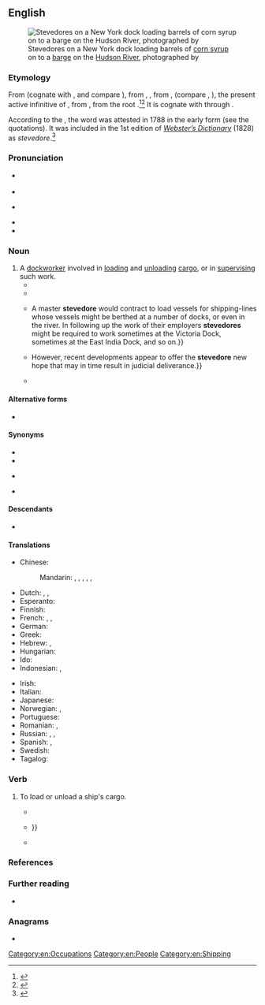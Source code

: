 ==English==
{{was wotd|2016|August|17}}
[[File:Stevedores on a New York Dock Loading Barrels of Corn Syrup onto a Barge on the Hudson River, ca. 1912 - NARA - 518287.jpg|thumb|Stevedores on a New York dock loading barrels of [[corn syrup]] on to a [[barge]] on the [[Hudson River]], photographed {{circa2|1912|short=yes}} by {{w|Lewis Hine}}]]

===Etymology===
From {{der|en|es|estibador}} (cognate with {{cog|pt|estivador}}, and compare {{cog|ML.|stivator}}), from {{m|es|estivar}}, {{m|es|estibar||to [[load#Verb|load]]}}, from {{der|en|ML.|stivare}}, {{m|la|stipare|stīpāre}} (compare {{cog|it|stivare}}, {{m|it|stipare}}), the present active infinitive of {{m|la|stipo|stīpō|to [[cram]], [[fill#Verb|fill]], [[stuff#Verb|stuff]]}}, from {{der|en|ine-pro|*steypos}}, from the root {{der|en|ine-pro|*steyp-}}.<ref>{{R:Online Etymology Dictionary}}</ref><ref>{{R:Online Etymology Dictionary|stiff}}</ref> It is cognate with {{m|en|stiff}} through {{etyl|ine-pro|-}}.

According to the ''{{w|Oxford English Dictionary}}'', the word was attested in 1788 in the early form {{m|en|stowadore}} (see the quotations). It was included in the 1st edition of ''[[w:Webster's Dictionary|Webster’s Dictionary]]'' (1828) as ''stevedore''.<ref>{{cite-book|author=Noah Webster|authorlink=Noah Webster|entry=STEVEDORE|url=https://archive.org/stream/americandictiona02websrich#page/n665/mode/1up|title=[[w:Webster's Dictionary|An American Dictionary of the English Language: Intended to Exhibit, I. The Origin, Affinities and Primary Signification of English Words as Far as They Have Been Ascertained, II. The Genuine Orthography and Pronunciation of Words, According to General Usage or to Just Principles of Analogy, III. Accurate and Discriminating Definitions, with Numerous Authorities and Illustrations. To which is Prefixed, an Introductory Dissertation on the Origin, History, and Connection of the Languages of Western Asia and of Europe, and a Concise Grammar of the English Language [...] In Two Volumes]]|edition=1st|location=New York, N.Y.|publisher=Published by S. Converse. Printed by Hezekiah Howe—New Haven|year=1828|volume=II (J–Z)|oclc=1386890|passage='''STE′VEDORE''', ''n.'' One whose occupation is to stow goods, packages, &c. in a ship's hold. ''N. York.''}}</ref>

===Pronunciation===
* {{a|RP}} {{IPA|en|/ˈstiːvəˌdɔː(ɹ)/}}
* {{audio|en|en-uk-stevedore.opus|Audio (RP)}}
* {{a|GA}} {{IPA|en|/ˈstivəˌdɔɹ/}}
* {{audio|en|en-au-stevedore.ogg|Audio (AU)}}
* {{hyphenation|en|ste|ve|dore}}

===Noun===
{{en-noun}}

# A [[dockworker]] involved in [[load#Verb|loading]] and [[unload]]ing [[cargo]], or in [[supervise|supervising]] such work. {{defdate|from 18th c.}}
#* {{quote-journal|en|newspaper=[[w:Massachusetts Spy|The Massachusetts Spy]]|location=Boston, Mass.|publisher=Zechariah Fowle, {{w|Isaiah Thomas}}|date=2 July 1788|page=3|oclc=2263907|passage='''Stowadores'''.}}
#* {{quote-book|en|author=Maritime Cargo Transportation Conference (U.S.)|chapter=The Longshore Industry and Its Hazards|title=Longshore Safety Survey: A Survey of Occupational Hazards in the Stevedore Industry: By the Maritime Cargo Transportation Conference. As Part of a Program Undertaken at the Request of the Departments of Defense and of Commerce|series=National Research Council|seriesvolume=publication 459|location=Washington, D.C.|publisher={{w|National Academy of Sciences}}; {{w|National Research Council}}|year=1956|page=15|pageurl=https://books.google.com/books?id=7CwrAAAAYAAJ&pg=PA15|oclc=16690516|passage=The hatch foreman or gang boss supervises the longshore gang and directs their loading and discharge efforts. He assigns each member of the gang to a specific job, usually the same job each day or each shift; discusses operational problems with the '''stevedore''' superintendent who is in charge of the entire ship operation; inspects the stowage area; supervises the positioning and rigging of booms, etc. The '''stevedore''' superintendent and hatch foreman occupy strategic positions from a safety viewpoint.}}
#* {{quote-book|en|author=John [Christopher] Lovell|chapter=The Earliest Unions, 1870–89|title=Stevedores and Dockers: A Study of Trade Unionism in the Port of London, 1870–1914|location=London|publisher=[[w:Macmillan Publishers|Macmillan and Co.]]|year=1969|page=77|doi=10.1007/978-1-349-00096-8|oclc=462151899|passage='''Stevedores''' differed from most other strategically placed port workers in that they were to some extent mobile. {{...}} A master '''stevedore''' would contract to load vessels for shipping-lines whose vessels might be berthed at a number of docks, or even in the river. In following up the work of their employers '''stevedores''' might be required to work sometimes at the Victoria Dock, sometimes at the East India Dock, and so on.}}
#* {{quote-journal|en|author=R. Layton Mank|title=The Stevedore: Hope for Rescue|journal=[[w:ABA Journal|American Bar Association Journal]]|location=Chicago, Ill.|publisher={{w|American Bar Association}}|month=March|year=1970|volume=56|page=254|pageurl=https://books.google.com.sg/books?id=OjP-pFq2PBQC&pg=PA254|oclc=50629671|passage=For the past several years the '''stevedore''' [''footnote'': The term "'''stevedore'''" commonly refers to the contractor who employs longshoremen, who physically load and unload ships' cargo], one of the newest members of the maritime family, has found himself drifting helplessly onto the rocks of legal peril. {{...}} However, recent developments appear to offer the '''stevedore''' new hope that may in time result in judicial deliverance.}}
#* {{quote-book|en|author=Ralph De Wit|chapter=The Concept of Statutory Rights of Action in Carriage of Goods|editor=Eric Van Hooydonk|title=English and Continental Maritime Law: After 115 Years of Maritime Law Unification: A Search for Differences between Common Law and Civil Law|location=Antwerp, Belgium; Apeldoorn, Netherlands|publisher=Maklu-Uitgevers|year=2003|page=39|isbn=978-90-6215-809-6|passage=[T]he '''stevedore''' works for the account of he who has requested his services, and he is liable only to this person, who alone can bring an action as against him. Attempts to sidestep this statutory rule have been unsuccessful. For instance, a cargo owner tried to being a direct action as against a '''stevedore''', who had been appointed by the sea carrier's agent in the port of loading and who had damaged the goods during loading. On the grounds that in appointing the '''stevedore''' this agent had acted on behalf of the cargo owner, the latter submitted that he had a direct contractual action ''ex lege'' as against the '''stevedore'''.}}

====Alternative forms====
* {{l|en|stowadore}} {{qualifier|obsolete}}

====Synonyms====
* {{l|en|docker}}
* {{l|en|dockworker}}
* {{l|en|longshoreman}} {{qf|US}}
* {{l|en|wharfie}} {{qf|Australia|New Zealand}}

====Descendants====
* {{desc|fr|stevedore}}

====Translations====
{{trans-top|dockworker involved in loading and unloading cargo}}
* Chinese:
*: Mandarin: {{t|cmn|[[碼頭]][[工人]]|sc=Hani}}, {{t|cmn|[[码头]][[工人]]|tr=mǎtou gōngrén|sc=Hani}}, {{t|cmn|[[碼頭]][[裝卸]][[工人]]|sc=Hani}}, {{t|cmn|[[码头]][[装卸]][[工人]]|tr=mǎtóu zhuāngxiè gōngrén|sc=Hani}}, {{t+|cmn|搬運工|sc=Hani}}, {{t+|cmn|搬运工|tr=bānyùngōng|sc=Hani}}
* Dutch: {{t+check|nl|dokwerker|m}}, {{t+|nl|stuwadoor|m}}, {{t+|nl|havenarbeider|m}}
* Esperanto: {{t|eo|stivisto}}
* Finnish: {{t+|fi|ahtaaja}}
* French: {{t+|fr|stevedore|m}}, {{t+|fr|manutentionnaire|m}}, {{t+|fr|aconier|m}}
* German: {{t+|de|Hafenarbeiter|m}}
* Greek: {{t+|el|στιβαδόρος|m}}
* Hebrew: {{t+|he|סְטִיבָדוֹר|m|tr=stivador}}, {{t+|he|סַוָּר|m|tr=savar}}
* Hungarian: {{t+|hu|rakodómunkás}}
* Ido: {{t+|io|stivisto}}
* Indonesian: {{t-check|id|buruh kapal}}, {{t+check|id|kuli}}
{{trans-mid}}
* Irish: {{t|ga|stíbheadóir|m}}
* Italian: {{t|it|stivatore|m}}
* Japanese: {{t|ja|港湾労働者|tr=こうわんろうどうしゃ, kōwan rōdōsha|sc=Jpan}}
* Norwegian: {{t|no|havnearbeider|m}}, {{t+|no|bryggesjauer|m}}
* Portuguese: {{t+|pt|estivador|m}}
* Romanian: {{t+|ro|docher|m}}, {{t+|ro|portuar|m}}
* Russian: {{t+|ru|гру́зчик|m}}, {{t+|ru|до́кер|m}}, {{t|ru|порто́вый гру́зчик|m}}
* Spanish: {{t+|es|estibador|m}}, {{t|es|arrumador|m}}
* Swedish: {{t|sv|stuvare|c}}
* Tagalog: {{t|tl|estibador}}
{{trans-bottom}}

===Verb===
{{en-verb|stevedor}}

# {{lb|en|transitive}} To load or unload a ship's cargo.
#* {{quote-journal|en|journal=Annual Report of the Board of Directors of the Panama Rail Road Company to the Stockholders|location=New York, N.Y.|publisher=Panama Rail Road Company|year=1914|page=11|oclc=7098325|passage=During the year 334,242 tons of cargo were '''stevedored''' and 933,092 tons were handled and transferred.}}
#* {{quote-book|en|author=Thomas Pynchon|authorlink=Thomas Pynchon|title=[[w:V.|V., a Novel]]|location=Philadelphia, Pa.; New York, N.Y.|publisher={{w|J. B. Lippincott & Co.}}|year=1963|oclc=463482294|passage=[I]n Barcelona, when he was '''stevedoring''' at the docks {{...}}}}
#* {{quote-book|en|author=Bruce Levene [''et al.'']|title=Mendocino County Remembered: An Oral History|location=[Ukaih?] Calif.|publisher=Mendocino County Historical Society|year=1976|volume=I (A–L)|page=161|oclc=3214321|passage=I '''stevedored''' [railway] ties, a lot of those devils. In the holds of ships. I was in the bow because I was small to get in there. I loaded a lot of these ties that came out of Navarro and that layout.}}

===References===
<references />

===Further reading===
* {{pedia}}

===Anagrams===
* {{anagrams|en|a=deeeorstv|dove trees|tree-doves}}

[[Category:en:Occupations]]
[[Category:en:People]]
[[Category:en:Shipping]]